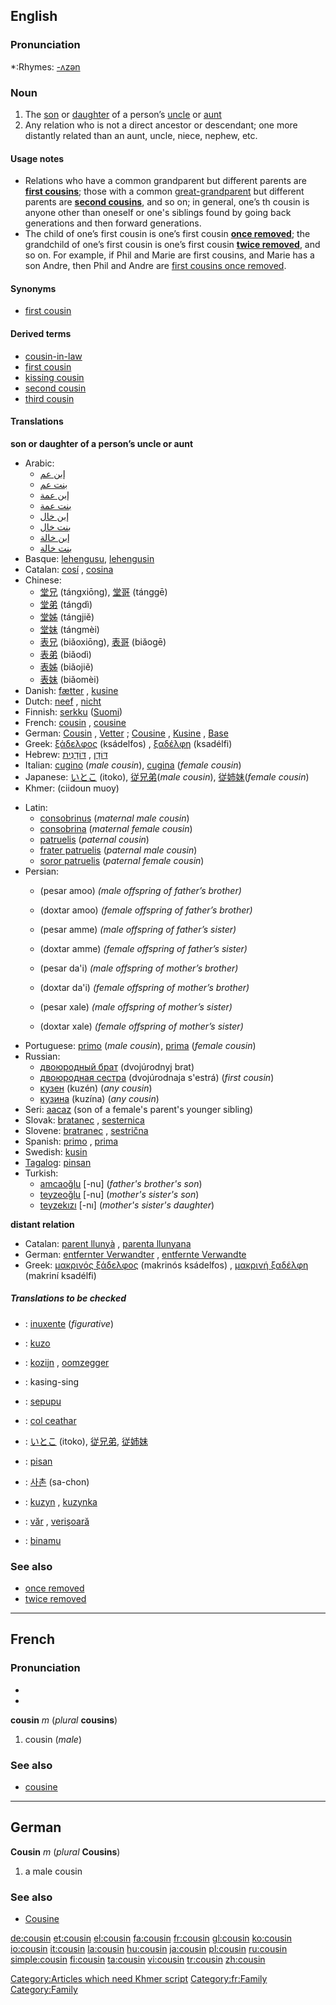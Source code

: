 {{see|Cousin}}
==English==

===Pronunciation===
*:Rhymes: [[Rhymes:English:-ʌzən|-ʌzən]]

===Noun===
{{en-noun}}

# The [[son]] or [[daughter]] of a person’s [[uncle]] or [[aunt]]
# Any relation who is not a direct ancestor or descendant; one more distantly related than an aunt, uncle, niece, nephew, etc.

====Usage notes====
*Relations who have a common grandparent but different parents are '''[[first cousin]]s'''; those with a common [[great-grandparent]] but different parents are '''[[second cousin]]s''', and so on; in general, one’s {{n}}th cousin is anyone other than oneself or one's siblings found by going back {{n}} generations and then forward {{n}} generations.
*The child of one’s first cousin is one’s first cousin '''[[once removed]]'''; the grandchild of one’s first cousin is one’s first cousin '''[[twice removed]]''', and so on. For example, if Phil and Marie are first cousins, and Marie has a son Andre, then Phil and Andre are [[first cousin once removed|first cousins once removed]].

====Synonyms====
*{{italbrac-colon|son or daughter of a person's uncle or aunt}} [[first cousin]]

====Derived terms====
*[[cousin-in-law]]
*[[first cousin]]
*[[kissing cousin]]
*[[second cousin]]
*[[third cousin]]

====Translations====
'''son or daughter of a person’s uncle or aunt'''
{{top}}
*Arabic:
**[[إبن عم]] {{italbrac|paternal uncle’s son}}
**[[بنت عم]] {{italbrac|paternal uncle’s daughter}}
**[[إبن عمة]] {{italbrac|paternal aunt’s son}}
**[[بنت عمة]] {{italbrac|paternal aunt’s daughter}}
**[[إبن خال]] {{italbrac|maternal uncle’s son}}
**[[بنت خال]] {{italbrac|maternal uncle’s daughter}}
**[[إبن خالة]] {{italbrac|maternal aunt’s son}}
**[[بنت خالة]] {{italbrac|maternal aunt’s daughter}}
*Basque: [[lehengusu]], [[lehengusin]] {{italbrac|female}}
*Catalan: [[cosí]] {{m}}, [[cosina]] {{f}}
*Chinese:
**[[堂兄]] (tángxiōng), [[堂哥]] (tánggē) {{italbrac|father’s brother’s son older than oneself}}
**[[堂弟]] (tángdì) {{italbrac|father’s brother’s son younger than oneself}}
**[[堂姊]] (tángjiě) {{italbrac|father’s brother’s daughter older than oneself}}
**[[堂妹]] (tángmèi) {{italbrac|father’s brother’s daughter younger than oneself}}
**[[表兄]] (biǎoxiōng), [[表哥]] (biǎogē) {{italbrac|mother’s brother’s, or either parent’s sister’s, son older than oneself}}
**[[表弟]] (biǎodì) {{italbrac|mother's brother's, or either parent's sister's, son younger than oneself}}
**[[表姊]] (biǎojiě) {{italbrac|mother's brother's, or either parent's, sister's, daughter older than oneself}}
**[[表妹]] (biǎomèi) {{italbrac|mother's brother's, or either parent's sister's, daughter younger than oneself}}
*Danish: [[fætter]] {{c}} {{italbrac|male}}, [[kusine]] {{c}} {{italbrac|female}}
*Dutch: [[neef]] {{italbrac|male cousin or nephew}}, [[nicht]] {{italbrac|female cousin or niece}}
*Finnish: [[serkku]] ([[:fi:serkku|Suomi]])
*French: [[cousin#French|cousin]] {{m}} {{italbrac|male cousin}}, [[cousine]] {{f}} {{italbrac|female cousin}}
*German: [[Cousin]] {{m}}, [[Vetter]] {{m}}; [[Cousine]] {{f}}, [[Kusine]] {{f}}, [[:de:Base|Base]] {{f}} {{italbrac|regional}}
*Greek: [[ξάδελφος]] (ksádelfos) {{m}}, [[ξαδέλφη]] (ksadélfi) {{f}}
*Hebrew: [[דּוֹדָן]] {{m}}, [[דּוֹדָנִית]] {{f}}
*Italian: [[cugino]] {{m}} (''male cousin''), [[cugina]] {{f}} (''female cousin'')
*Japanese: [[いとこ]] (itoko), [[従兄弟]](''male cousin''), [[従姉妹]](''female cousin'')
*Khmer: (ciidoun muoy) [[Category:Articles which need Khmer script]]
{{mid}}
*Latin:
**[[consobrinus]] (''maternal male cousin'')
**[[consobrina]] (''maternal female cousin'')
**[[patruelis]] (''paternal cousin'')
**[[frater patruelis]] (''paternal male cousin'')
**[[soror patruelis]] (''paternal female cousin'')
*Persian:
**{{FAchar|[[پسرعمو]]}} (pesar amoo) ''(male offspring of father’s brother)''
**{{FAchar|[[دختر عمو]]}} (doxtar amoo) ''(female offspring of father’s brother)''
**{{FAchar|[[پسرعمه]]}} (pesar amme) ''(male offspring of father’s sister)''
**{{FAchar|[[دختر عمه]]}} (doxtar amme) ''(female offspring of father’s sister)''
**{{FAchar|[[پسردایی]]}} (pesar da'i) ''(male offspring of mother’s brother)''
**{{FAchar|[[دختر دایی]]}} (doxtar da'i) ''(female offspring of mother’s brother)''
**{{FAchar|[[پسر خاله]]}} (pesar xale) ''(male offspring of mother’s sister)''
**{{FAchar|[[دختر خاله]]}} (doxtar xale) ''(female offspring of mother’s sister)''
*Portuguese: [[primo#Portuguese|primo]] {{m}} (''male cousin''), [[prima#Portuguese|prima]] {{f}} (''female cousin'')
*Russian:
**[[двоюродный брат]] (dvojúrodnyj brat) {{m}}
**[[двоюродная сестра]] (dvojúrodnaja s'estrá) {{f}} (''first cousin'')
**[[кузен]] (kuzén) {{m}} (''any cousin'')
**[[кузина]] (kuzína) {{f}} (''any cousin'')
*Seri: [[aacaz]] (son of a female's parent's younger sibling)
*Slovak: [[bratanec#Slovak|bratanec]] {{m}} , [[sesternica#Slovak|sesternica]] {{f}}
*Slovene: [[bratranec]] {{m}}, [[sestrična]] {{f}}
*Spanish: [[primo#Spanish|primo]] {{m}}, [[prima#Spanish|prima]] {{f}}
*Swedish: [[kusin]] {{c}}
*[[Tagalog]]: [[pinsan]]
*Turkish:
**[[amcaoğlu]] [-nu] (''father's brother's son'')
**[[teyzeoğlu]] [-nu] (''mother's sister's son'')
**[[teyzekızı]] [-nı] (''mother's sister's daughter'')
{{bottom}}

'''distant relation'''
{{top}}
*Catalan: [[parent llunyà]] {{m}}, [[parenta llunyana]] {{f}}
*German: [[entfernter Verwandter]] {{m}}, [[entfernte Verwandte]] {{f}}
*Greek: [[μακρινός ξάδελφος]] (makrinós ksádelfos) {{m}}, [[μακρινή ξαδέλφη]] (makriní ksadélfi) {{f}}
{{mid}}
{{bottom}}

=====Translations to be checked=====
<!--Remove this section once all of the translations below have been moved into the tables above.-->
{{checktrans}}
*{{ttbc|Basque}}: [[inuxente]] (''figurative'')
*{{ttbc|Esperanto}}: [[kuzo]]
*{{ttbc|Flemish}}: [[kozijn]] {{m}}, [[oomzegger]] {{m}}
*{{ttbc|Ibaloi}}: kasing-sing
*{{ttbc|Indonesian}}: [[sepupu]] 
*{{ttbc|Irish}}: [[col ceathar]]
*{{ttbc|Japanese}}: [[いとこ]] (itoko), [[従兄弟]], [[従姉妹]]
*{{ttbc|Kapampangan}}: [[pisan]]
*{{ttbc|Korean}}: [[사촌]] (sa-chon)
*{{ttbc|Polish}}: [[kuzyn]] {{m}}, [[kuzynka]] {{f}}
*{{ttbc|Romanian}}: [[văr]] {{m}}, [[verişoară]] {{f}}
*{{ttbc|Swahili}}: [[binamu]]

===See also===
*[[once removed]]
*[[twice removed]]

----

==French==

===Pronunciation===
*{{IPA|/ku.zɛ̃/}}
*{{SAMPA|/ku.zE~/}}

'''cousin''' ''m'' (''plural'' '''cousins''')

#cousin (''male'')

===See also===
*[[cousine#French|cousine]]
[[Category:fr:Family]]

----

==German==

'''Cousin''' ''m'' (''plural'' '''Cousins''')

# a male cousin

===See also===
*[[Cousine#German|Cousine]]

[[Category:Family]]

[[de:cousin]]
[[et:cousin]]
[[el:cousin]]
[[fa:cousin]]
[[fr:cousin]]
[[gl:cousin]]
[[ko:cousin]]
[[io:cousin]]
[[it:cousin]]
[[la:cousin]]
[[hu:cousin]]
[[ja:cousin]]
[[pl:cousin]]
[[ru:cousin]]
[[simple:cousin]]
[[fi:cousin]]
[[ta:cousin]]
[[vi:cousin]]
[[tr:cousin]]
[[zh:cousin]]